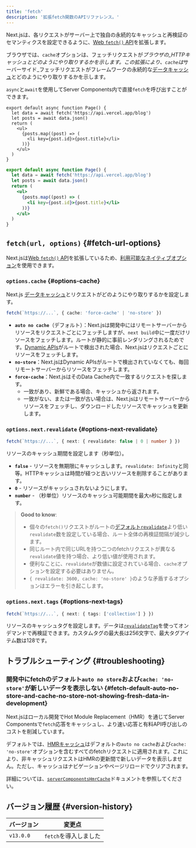 ```yaml
---
title: 'fetch'
description: '拡張fetch関数のAPIリファレンス。'
---
```


Next.jsは、各リクエストがサーバー上で独自の永続的なキャッシュと再検証のセマンティクスを設定できるように、[Web `fetch()` API](https://developer.mozilla.org/docs/Web/API/Fetch_API)を拡張します。

ブラウザでは、`cache`オプションは、フェッチリクエストが*ブラウザの\_HTTPキャッシュとどのようにやり取りするかを示します。この拡張により、`cache`は*サーバーサイド\_フェッチリクエストがフレームワークの永続的な[データキャッシュ](/docs/app/building-your-application/caching#data-cache)とどのようにやり取りするかを示します。

`async`と`await`を使用してServer Components内で直接`fetch`を呼び出すことができます。

<Tabs>
<TabItem value="tsx" label="TypeScript">

```tsx title="app/page.tsx" switcher
export default async function Page() {
  let data = await fetch('https://api.vercel.app/blog')
  let posts = await data.json()
  return (
    <ul>
      {posts.map((post) => (
        <li key={post.id}>{post.title}</li>
      ))}
    </ul>
  )
}
```

</TabItem>
<TabItem value="jsx" label="JavaScript">

```jsx title="app/page.js" switcher
export default async function Page() {
  let data = await fetch('https://api.vercel.app/blog')
  let posts = await data.json()
  return (
    <ul>
      {posts.map((post) => (
        <li key={post.id}>{post.title}</li>
      ))}
    </ul>
  )
}
```

</TabItem>
</Tabs>

## `fetch(url, options)` {#fetch-url-options}

Next.jsは[Web `fetch()` API](https://developer.mozilla.org/docs/Web/API/Fetch_API)を拡張しているため、[利用可能なネイティブオプション](https://developer.mozilla.org/docs/Web/API/fetch#parameters)を使用できます。

### `options.cache` {#options-cache}

Next.js [データキャッシュ](/docs/app/building-your-application/caching#data-cache)とリクエストがどのようにやり取りするかを設定します。

```ts
fetch(`https://...`, { cache: 'force-cache' | 'no-store' })
```

- **`auto no cache`**（デフォルト）：Next.jsは開発中にはリモートサーバーからリソースをリクエストごとにフェッチしますが、`next build`中に一度だけリソースをフェッチします。ルートが静的に事前レンダリングされるためです。[Dynamic APIs](/docs/app/building-your-application/rendering/server-components#dynamic-rendering)がルートで検出された場合、Next.jsはリクエストごとにリソースをフェッチします。
- **`no-store`**：Next.jsはDynamic APIsがルートで検出されていなくても、毎回リモートサーバーからリソースをフェッチします。
- **`force-cache`**：Next.jsはそのData Cache内で一致するリクエストを探します。
  - 一致があり、新鮮である場合、キャッシュから返されます。
  - 一致がない、または一致が古い場合は、Next.jsはリモートサーバーからリソースをフェッチし、ダウンロードしたリソースでキャッシュを更新します。

### `options.next.revalidate` {#options-next-revalidate}

```ts
fetch(`https://...`, { next: { revalidate: false | 0 | number } })
```

リソースのキャッシュ期間を設定します（秒単位）。

- **`false`** - リソースを無期限にキャッシュします。`revalidate: Infinity`と同等。HTTPキャッシュは時間が経つと古いリソースを削除することがあります。
- **`0`** - リソースがキャッシュされないようにします。
- **`number`** - （秒単位）リソースのキャッシュ可能期間を最大`n`秒に指定します。

> **Good to know**:
>
> - 個々の`fetch()`リクエストがルートの[デフォルト`revalidate`](/docs/app/api-reference/file-conventions/route-segment-config#revalidate)より低い`revalidate`数を設定している場合、ルート全体の再検証間隔が減少します。
> - 同じルート内で同じURLを持つ二つのfetchリクエストが異なる`revalidate`値を持つ場合、より低い値が使用されます。
> - 便利なことに、`revalidate`が数値に設定されている場合、`cache`オプションを設定する必要はありません。
> - `{ revalidate: 3600, cache: 'no-store' }`のような矛盾するオプションはエラーを引き起こします。

### `options.next.tags` {#options-next-tags}

```ts
fetch(`https://...`, { next: { tags: ['collection'] } })
```

リソースのキャッシュタグを設定します。データは[`revalidateTag`](https://nextjs.org/docs/app/api-reference/functions/revalidateTag)を使ってオンデマンドで再検証できます。カスタムタグの最大長は256文字で、最大タグアイテム数は128です。

## トラブルシューティング {#troubleshooting}

### 開発中にfetchのデフォルト`auto no store`および`cache: 'no-store'`が新しいデータを表示しない {#fetch-default-auto-no-store-and-cache-no-store-not-showing-fresh-data-in-development}

Next.jsはローカル開発でHot Module Replacement（HMR）を通じてServer Componentsで`fetch`応答をキャッシュし、より速い応答と有料API呼び出しのコストを削減しています。

デフォルトでは、[HMRキャッシュ](/docs/app/api-reference/config/next-config-js/serverComponentsHmrCache)はデフォルトの`auto no cache`および`cache: 'no-store'`オプションを含むすべてのfetchリクエストに適用されます。これにより、非キャッシュリクエストはHMRの更新間で新しいデータを表示しません。ただし、キャッシュはナビゲーションやページリロードでクリアされます。

詳細については、[`serverComponentsHmrCache`](/docs/app/api-reference/config/next-config-js/serverComponentsHmrCache)ドキュメントを参照してください。

## バージョン履歴 {#version-history}

| バージョン | 変更点                |
| ---------- | --------------------- |
| `v13.0.0`  | `fetch`を導入しました |
